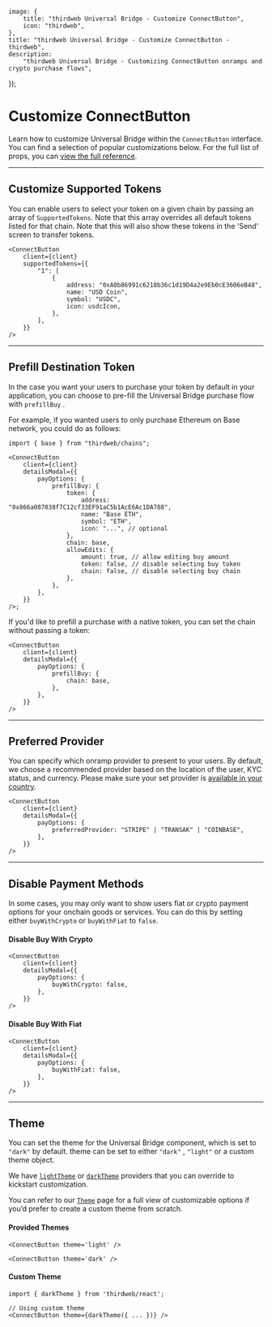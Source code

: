 	image: {
		title: "thirdweb Universal Bridge - Customize ConnectButton",
		icon: "thirdweb",
	},
	title: "thirdweb Universal Bridge - Customize ConnectButton - thirdweb",
	description:
		"thirdweb Universal Bridge - Customizing ConnectButton onramps and crypto purchase flows",
});

# Customize ConnectButton

Learn how to customize Universal Bridge within the `ConnectButton` interface. You can find a selection of popular customizations below. For the full list of props, you can [view the full reference](/references/typescript/v5/ConnectButtonProps).

---

## Customize Supported Tokens

You can enable users to select your token on a given chain by passing an array of `SupportedTokens`. Note that this array overrides all default tokens listed for that chain. Note that this will also show these tokens in the 'Send' screen to transfer tokens.

```tsx
<ConnectButton
	client={client}
	supportedTokens={{
		"1": [
			{
				address: "0xA0b86991c6218b36c1d19D4a2e9Eb0cE3606eB48",
				name: "USD Coin",
				symbol: "USDC",
				icon: usdcIcon,
			},
		],
	}}
/>
```

---

## Prefill Destination Token

In the case you want your users to purchase your token by default in your application, you can choose to pre-fill the Universal Bridge purchase flow with `prefillBuy` .

For example, if you wanted users to only purchase Ethereum on Base network, you could do as follows:

```tsx
import { base } from "thirdweb/chains";

<ConnectButton
	client={client}
	detailsModal={{
		payOptions: {
			prefillBuy: {
				token: {
					address: "0x866a087038f7C12cf33EF91aC5b1AcE6Ac1DA788",
					name: "Base ETH",
					symbol: "ETH",
					icon: "...", // optional
				},
				chain: base,
				allowEdits: {
					amount: true, // allow editing buy amount
					token: false, // disable selecting buy token
					chain: false, // disable selecting buy chain
				},
			},
		},
	}}
/>;
```

If you'd like to prefill a purchase with a native token, you can set the chain without passing a token:

```tsx
<ConnectButton
	client={client}
	detailsModal={{
		payOptions: {
			prefillBuy: {
				chain: base,
			},
		},
	}}
/>
```

---

## Preferred Provider

You can specify which onramp provider to present to your users. By default, we choose a recommended provider based on the location of the user, KYC status, and currency. Please make sure your set provider is [available in your country](../onramp-providers).

```tsx
<ConnectButton
	client={client}
	detailsModal={{
		payOptions: {
			preferredProvider: "STRIPE" | "TRANSAK" | "COINBASE",
		},
	}}
/>
```

---

## Disable Payment Methods

In some cases, you may only want to show users fiat or crypto payment options for your onchain goods or services. You can do this by setting either `buyWithCrypto` or `buyWithFiat` to `false`.

#### Disable Buy With Crypto

```tsx
<ConnectButton
	client={client}
	detailsModal={{
		payOptions: {
			buyWithCrypto: false,
		},
	}}
/>
```

#### Disable Buy With Fiat

```tsx
<ConnectButton
	client={client}
	detailsModal={{
		payOptions: {
			buyWithFiat: false,
		},
	}}
/>
```

---

## Theme

You can set the theme for the Universal Bridge component, which is set to `"dark"` by default. theme can be set to either `"dark"` , `"light"` or a custom theme object.

We have [`lightTheme`](/references/typescript/v5/lightTheme) or [`darkTheme`](/references/typescript/v5/darkTheme) providers that you can override to kickstart customization.

You can refer to our [`Theme`](/references/typescript/v5/Theme) page for a full view of customizable options if you’d prefer to create a custom theme from scratch.

#### Provided Themes

```tsx
<ConnectButton theme='light' />

<ConnectButton theme='dark' />
```

#### Custom Theme

```tsx
import { darkTheme } from 'thirdweb/react';

// Using custom theme
<ConnectButton theme={darkTheme({ ... })} />

```
